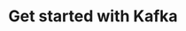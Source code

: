 ---
title: 'Get started with Kafka'
sidebarTitle: 'Kafka'
description: 'Stream Postgres changes to a Kafka topic'
---